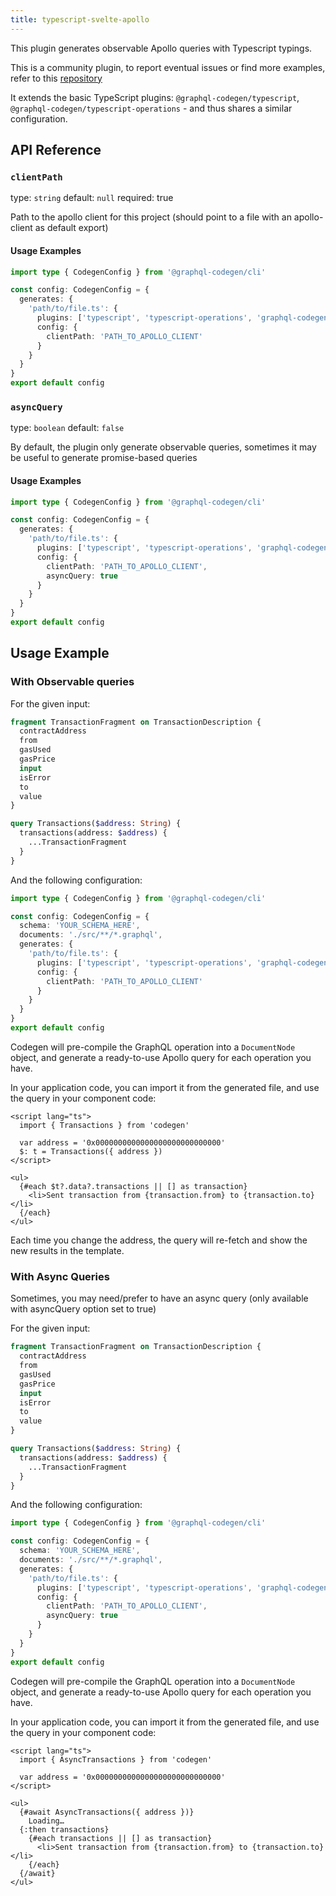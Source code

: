 ```yaml
---
title: typescript-svelte-apollo
---
```



<PluginHeader />

This plugin generates observable Apollo queries with Typescript typings.

This is a community plugin, to report eventual issues or find more examples, refer to this [repository](https://github.com/ticruz38/graphql-codegen-svelte-apollo#readme)

It extends the basic TypeScript plugins: `@graphql-codegen/typescript`, `@graphql-codegen/typescript-operations` - and thus shares a similar configuration.

## API Reference

### `clientPath`

type: `string`
default: `null`
required: true

Path to the apollo client for this project (should point to a file with an apollo-client as default export)

#### Usage Examples

```ts filename="codegen.ts"
import type { CodegenConfig } from '@graphql-codegen/cli'

const config: CodegenConfig = {
  generates: {
    'path/to/file.ts': {
      plugins: ['typescript', 'typescript-operations', 'graphql-codegen-svelte-apollo'],
      config: {
        clientPath: 'PATH_TO_APOLLO_CLIENT'
      }
    }
  }
}
export default config
```

### `asyncQuery`

type: `boolean`
default: `false`

By default, the plugin only generate observable queries, sometimes it may be useful to generate promise-based queries

#### Usage Examples

```ts filename="codegen.ts"
import type { CodegenConfig } from '@graphql-codegen/cli'

const config: CodegenConfig = {
  generates: {
    'path/to/file.ts': {
      plugins: ['typescript', 'typescript-operations', 'graphql-codegen-svelte-apollo'],
      config: {
        clientPath: 'PATH_TO_APOLLO_CLIENT',
        asyncQuery: true
      }
    }
  }
}
export default config
```

## Usage Example

### With Observable queries

For the given input:

```graphql
fragment TransactionFragment on TransactionDescription {
  contractAddress
  from
  gasUsed
  gasPrice
  input
  isError
  to
  value
}

query Transactions($address: String) {
  transactions(address: $address) {
    ...TransactionFragment
  }
}
```

And the following configuration:

```ts filename="codegen.ts"
import type { CodegenConfig } from '@graphql-codegen/cli'

const config: CodegenConfig = {
  schema: 'YOUR_SCHEMA_HERE',
  documents: './src/**/*.graphql',
  generates: {
    'path/to/file.ts': {
      plugins: ['typescript', 'typescript-operations', 'graphql-codegen-svelte-apollo'],
      config: {
        clientPath: 'PATH_TO_APOLLO_CLIENT'
      }
    }
  }
}
export default config
```

Codegen will pre-compile the GraphQL operation into a `DocumentNode` object, and generate a ready-to-use Apollo query for each operation you have.

In your application code, you can import it from the generated file, and use the query in your component code:

```svelte
<script lang="ts">
  import { Transactions } from 'codegen'

  var address = '0x0000000000000000000000000000'
  $: t = Transactions({ address })
</script>

<ul>
  {#each $t?.data?.transactions || [] as transaction}
    <li>Sent transaction from {transaction.from} to {transaction.to}</li>
  {/each}
</ul>
```

Each time you change the address, the query will re-fetch and show the new results in the template.

### With Async Queries

Sometimes, you may need/prefer to have an async query (only available with asyncQuery option set to true)

For the given input:

```graphql
fragment TransactionFragment on TransactionDescription {
  contractAddress
  from
  gasUsed
  gasPrice
  input
  isError
  to
  value
}

query Transactions($address: String) {
  transactions(address: $address) {
    ...TransactionFragment
  }
}
```

And the following configuration:

```ts filename="codegen.ts"
import type { CodegenConfig } from '@graphql-codegen/cli'

const config: CodegenConfig = {
  schema: 'YOUR_SCHEMA_HERE',
  documents: './src/**/*.graphql',
  generates: {
    'path/to/file.ts': {
      plugins: ['typescript', 'typescript-operations', 'graphql-codegen-svelte-apollo'],
      config: {
        clientPath: 'PATH_TO_APOLLO_CLIENT',
        asyncQuery: true
      }
    }
  }
}
export default config
```

Codegen will pre-compile the GraphQL operation into a `DocumentNode` object, and generate a ready-to-use Apollo query for each operation you have.

In your application code, you can import it from the generated file, and use the query in your component code:

```svelte
<script lang="ts">
  import { AsyncTransactions } from 'codegen'

  var address = '0x0000000000000000000000000000'
</script>

<ul>
  {#await AsyncTransactions({ address })}
    Loading…
  {:then transactions}
    {#each transactions || [] as transaction}
      <li>Sent transaction from {transaction.from} to {transaction.to}</li>
    {/each}
  {/await}
</ul>
```
